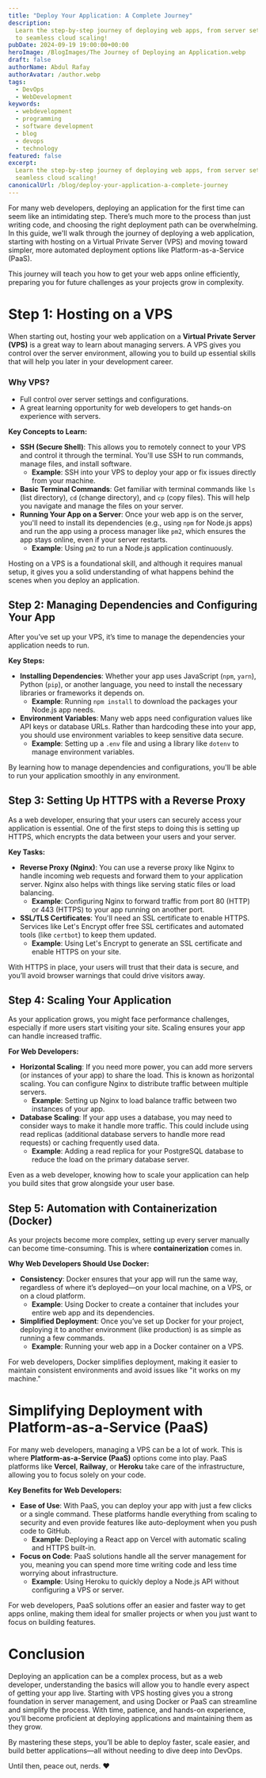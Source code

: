 ```yaml
---
title: "Deploy Your Application: A Complete Journey"
description:
  Learn the step-by-step journey of deploying web apps, from server setup
  to seamless cloud scaling!
pubDate: 2024-09-19 19:00:00+00:00
heroImage: /BlogImages/The Journey of Deploying an Application.webp
draft: false
authorName: Abdul Rafay
authorAvatar: /author.webp
tags:
  - DevOps
  - WebDevelopment
keywords:
  - webdevelopment
  - programming
  - software development
  - blog
  - devops
  - technology
featured: false
excerpt:
  Learn the step-by-step journey of deploying web apps, from server setup to
  seamless cloud scaling!
canonicalUrl: /blog/deploy-your-application-a-complete-journey
---
```


For many web developers, deploying an application for the first time can seem like an intimidating step. There’s much more to the process than just writing code, and choosing the right deployment path can be overwhelming. In this guide, we'll walk through the journey of deploying a web application, starting with hosting on a Virtual Private Server (VPS) and moving toward simpler, more automated deployment options like Platform-as-a-Service (PaaS).

This journey will teach you how to get your web apps online efficiently, preparing you for future challenges as your projects grow in complexity.

# Step 1: Hosting on a VPS

When starting out, hosting your web application on a **Virtual Private Server (VPS)** is a great way to learn about managing servers. A VPS gives you control over the server environment, allowing you to build up essential skills that will help you later in your development career.

### **Why VPS?**

- Full control over server settings and configurations.
- A great learning opportunity for web developers to get hands-on experience with servers.

**Key Concepts to Learn:**

- **SSH (Secure Shell)**: This allows you to remotely connect to your VPS and control it through the terminal. You'll use SSH to run commands, manage files, and install software.
  - **Example**: SSH into your VPS to deploy your app or fix issues directly from your machine.
- **Basic Terminal Commands**: Get familiar with terminal commands like `ls` (list directory), `cd` (change directory), and `cp` (copy files). This will help you navigate and manage the files on your server.
- **Running Your App on a Server**: Once your web app is on the server, you'll need to install its dependencies (e.g., using `npm` for Node.js apps) and run the app using a process manager like `pm2`, which ensures the app stays online, even if your server restarts.
  - **Example**: Using `pm2` to run a Node.js application continuously.

Hosting on a VPS is a foundational skill, and although it requires manual setup, it gives you a solid understanding of what happens behind the scenes when you deploy an application.

## Step 2: Managing Dependencies and Configuring Your App

After you’ve set up your VPS, it’s time to manage the dependencies your application needs to run.

**Key Steps:**

- **Installing Dependencies**: Whether your app uses JavaScript (`npm`, `yarn`), Python (`pip`), or another language, you need to install the necessary libraries or frameworks it depends on.
  - **Example**: Running `npm install` to download the packages your Node.js app needs.
- **Environment Variables**: Many web apps need configuration values like API keys or database URLs. Rather than hardcoding these into your app, you should use environment variables to keep sensitive data secure.
  - **Example**: Setting up a `.env` file and using a library like `dotenv` to manage environment variables.

By learning how to manage dependencies and configurations, you'll be able to run your application smoothly in any environment.

## Step 3: Setting Up HTTPS with a Reverse Proxy

As a web developer, ensuring that your users can securely access your application is essential. One of the first steps to doing this is setting up HTTPS, which encrypts the data between your users and your server.

**Key Tasks:**

- **Reverse Proxy (Nginx)**: You can use a reverse proxy like Nginx to handle incoming web requests and forward them to your application server. Nginx also helps with things like serving static files or load balancing.
  - **Example**: Configuring Nginx to forward traffic from port 80 (HTTP) or 443 (HTTPS) to your app running on another port.
- **SSL/TLS Certificates**: You'll need an SSL certificate to enable HTTPS. Services like Let's Encrypt offer free SSL certificates and automated tools (like `certbot`) to keep them updated.
  - **Example**: Using Let's Encrypt to generate an SSL certificate and enable HTTPS on your site.

With HTTPS in place, your users will trust that their data is secure, and you’ll avoid browser warnings that could drive visitors away.

## Step 4: Scaling Your Application

As your application grows, you might face performance challenges, especially if more users start visiting your site. Scaling ensures your app can handle increased traffic.

**For Web Developers:**

- **Horizontal Scaling**: If you need more power, you can add more servers (or instances of your app) to share the load. This is known as horizontal scaling. You can configure Nginx to distribute traffic between multiple servers.
  - **Example**: Setting up Nginx to load balance traffic between two instances of your app.
- **Database Scaling**: If your app uses a database, you may need to consider ways to make it handle more traffic. This could include using read replicas (additional database servers to handle more read requests) or caching frequently used data.
  - **Example**: Adding a read replica for your PostgreSQL database to reduce the load on the primary database server.

Even as a web developer, knowing how to scale your application can help you build sites that grow alongside your user base.

## Step 5: Automation with Containerization (Docker)

As your projects become more complex, setting up every server manually can become time-consuming. This is where **containerization** comes in.

**Why Web Developers Should Use Docker:**

- **Consistency**: Docker ensures that your app will run the same way, regardless of where it’s deployed—on your local machine, on a VPS, or on a cloud platform.
  - **Example**: Using Docker to create a container that includes your entire web app and its dependencies.
- **Simplified Deployment**: Once you’ve set up Docker for your project, deploying it to another environment (like production) is as simple as running a few commands.
  - **Example**: Running your web app in a Docker container on a VPS.

For web developers, Docker simplifies deployment, making it easier to maintain consistent environments and avoid issues like "it works on my machine."

# Simplifying Deployment with Platform-as-a-Service (PaaS)

For many web developers, managing a VPS can be a lot of work. This is where **Platform-as-a-Service (PaaS)** options come into play. PaaS platforms like **Vercel**, **Railway**, or **Heroku** take care of the infrastructure, allowing you to focus solely on your code.

**Key Benefits for Web Developers:**

- **Ease of Use**: With PaaS, you can deploy your app with just a few clicks or a single command. These platforms handle everything from scaling to security and even provide features like auto-deployment when you push code to GitHub.
  - **Example**: Deploying a React app on Vercel with automatic scaling and HTTPS built-in.
- **Focus on Code**: PaaS solutions handle all the server management for you, meaning you can spend more time writing code and less time worrying about infrastructure.
  - **Example**: Using Heroku to quickly deploy a Node.js API without configuring a VPS or server.

For web developers, PaaS solutions offer an easier and faster way to get apps online, making them ideal for smaller projects or when you just want to focus on building features.

# Conclusion

Deploying an application can be a complex process, but as a web developer, understanding the basics will allow you to handle every aspect of getting your app live. Starting with VPS hosting gives you a strong foundation in server management, and using Docker or PaaS can streamline and simplify the process. With time, patience, and hands-on experience, you’ll become proficient at deploying applications and maintaining them as they grow.

By mastering these steps, you’ll be able to deploy faster, scale easier, and build better applications—all without needing to dive deep into DevOps.

Until then, peace out, nerds. ❤️
